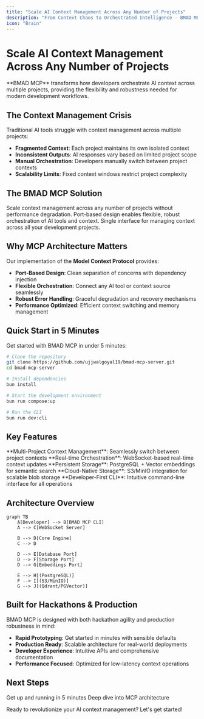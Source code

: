 ```yaml
---
title: "Scale AI Context Management Across Any Number of Projects"
description: "From Context Chaos to Orchestrated Intelligence - BMAD MCP revolutionizes how developers manage AI context across multiple projects with infinite scalability."
icon: "Brain"
---
```


# Scale AI Context Management Across Any Number of Projects

<Info>
  **BMAD MCP** transforms how developers orchestrate AI context across multiple
  projects, providing the flexibility and robustness needed for modern
  development workflows.
</Info>

## The Context Management Crisis

Traditional AI tools struggle with context management across multiple projects:

- **Fragmented Context**: Each project maintains its own isolated context
- **Inconsistent Outputs**: AI responses vary based on limited project scope
- **Manual Orchestration**: Developers manually switch between project contexts
- **Scalability Limits**: Fixed context windows restrict project complexity

## The BMAD MCP Solution

<CardGroup cols={3}>
  <Card title="Infinite Scalability" icon="Zap">
    Scale context management across any number of projects without performance
    degradation.
  </Card>
  <Card title="MCP Architecture" icon="Network">
    Port-based design enables flexible, robust orchestration of AI tools and
    context.
  </Card>
  <Card title="Unified Experience" icon="Target">
    Single interface for managing context across all your development projects.
  </Card>
</CardGroup>

## Why MCP Architecture Matters

Our implementation of the **Model Context Protocol** provides:

- **Port-Based Design**: Clean separation of concerns with dependency injection
- **Flexible Orchestration**: Connect any AI tool or context source seamlessly
- **Robust Error Handling**: Graceful degradation and recovery mechanisms
- **Performance Optimized**: Efficient context switching and memory management

## Quick Start in 5 Minutes

Get started with BMAD MCP in under 5 minutes:

```bash
# Clone the repository
git clone https://github.com/ujjwalgoyal19/bmad-mcp-server.git
cd bmad-mcp-server

# Install dependencies
bun install

# Start the development environment
bun run compose:up

# Run the CLI
bun run dev:cli
```

## Key Features

<Check>
  **Multi-Project Context Management**: Seamlessly switch between project
  contexts
</Check>

<Check>
  **Real-time Orchestration**: WebSocket-based real-time context updates
</Check>

<Check>
  **Persistent Storage**: PostgreSQL + Vector embeddings for semantic search
</Check>

<Check>
  **Cloud-Native Storage**: S3/MinIO integration for scalable blob storage
</Check>

<Check>
  **Developer-First CLI**: Intuitive command-line interface for all operations
</Check>

## Architecture Overview

```mermaid
graph TB
    A[Developer] --> B[BMAD MCP CLI]
    A --> C[WebSocket Server]

    B --> D[Core Engine]
    C --> D

    D --> E[Database Port]
    D --> F[Storage Port]
    D --> G[Embeddings Port]

    E --> H[(PostgreSQL)]
    F --> I[(S3/MinIO)]
    G --> J[(Qdrant/PGVector)]
```

## Built for Hackathons & Production

BMAD MCP is designed with both hackathon agility and production robustness in mind:

- **Rapid Prototyping**: Get started in minutes with sensible defaults
- **Production Ready**: Scalable architecture for real-world deployments
- **Developer Experience**: Intuitive APIs and comprehensive documentation
- **Performance Focused**: Optimized for low-latency context operations

## Next Steps

<CardGroup cols={2}>
  <Card title="🚀 Quick Start" icon="Rocket" href="/quick-start">
    Get up and running in 5 minutes
  </Card>
  <Card title="🏗️ Architecture" icon="Building" href="/architecture">
    Deep dive into MCP architecture
  </Card>
</CardGroup>

Ready to revolutionize your AI context management? Let's get started!
